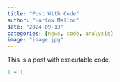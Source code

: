 ```yaml
---
title: "Post With Code"
author: "Harlow Malloc"
date: "2024-09-13"
categories: [news, code, analysis]
image: "image.jpg"
---
```


This is a post with executable code.

```r
1 + 1
```
